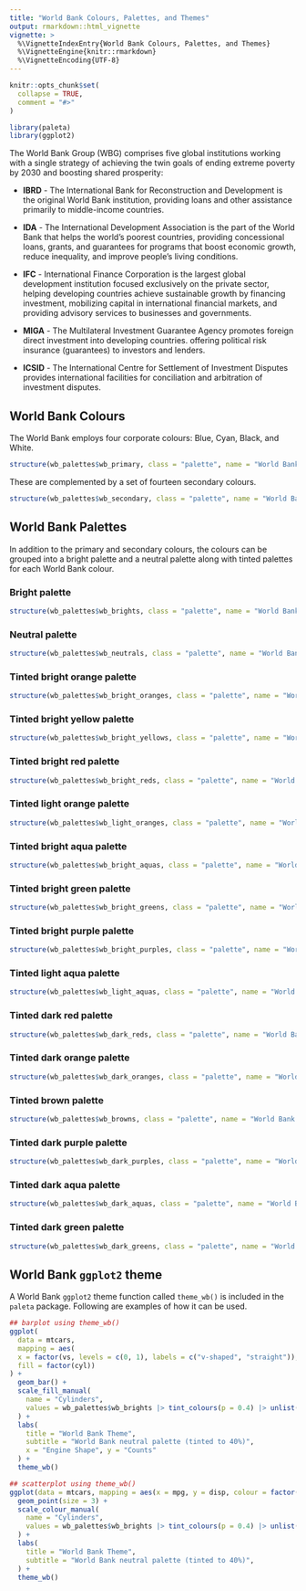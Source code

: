 ```yaml
---
title: "World Bank Colours, Palettes, and Themes"
output: rmarkdown::html_vignette
vignette: >
  %\VignetteIndexEntry{World Bank Colours, Palettes, and Themes}
  %\VignetteEngine{knitr::rmarkdown}
  %\VignetteEncoding{UTF-8}
---
```


```r
knitr::opts_chunk$set(
  collapse = TRUE,
  comment = "#>"
)
```

```r
library(paleta)
library(ggplot2)
```

The World Bank Group (WBG) comprises five global institutions working with a single strategy of achieving the twin goals of ending extreme poverty by 2030 and boosting shared prosperity:

* **IBRD** - The International Bank for Reconstruction and Development is the original World Bank institution, providing loans and other assistance primarily to middle-income countries.

* **IDA** - The International Development Association is the part of the World Bank that helps the world’s poorest countries, providing concessional loans, grants, and guarantees for programs that boost economic growth, reduce inequality, and improve people’s living conditions.

* **IFC** - International Finance Corporation is the largest global development institution focused exclusively on the private sector, helping developing countries achieve sustainable growth by financing investment, mobilizing capital in international financial markets, and providing advisory services to businesses and governments.

* **MIGA** - The Multilateral Investment Guarantee Agency promotes foreign direct investment into developing countries. offering political risk insurance (guarantees) to investors and lenders.

* **ICSID** - The International Centre for Settlement of Investment Disputes provides international facilities for conciliation and arbitration of investment disputes.

## World Bank Colours

The World Bank employs four corporate colours: Blue, Cyan, Black, and White.

```r
structure(wb_palettes$wb_primary, class = "palette", name = "World Bank Primary Colours")
```

These are complemented by a set of fourteen secondary colours.

```r
structure(wb_palettes$wb_secondary, class = "palette", name = "World Bank Secondary Colours")
```

## World Bank Palettes

In addition to the primary and secondary colours, the colours can be grouped into a bright palette and a neutral palette along with tinted palettes for each World Bank colour.

### Bright palette

```r
structure(wb_palettes$wb_brights, class = "palette", name = "World Bank Bright Palette")
```

### Neutral palette

```r
structure(wb_palettes$wb_neutrals, class = "palette", name = "World Bank Neutral Palette")
```

### Tinted bright orange palette

```r
structure(wb_palettes$wb_bright_oranges, class = "palette", name = "World Bank Bright Oranges Palette")
```

### Tinted bright yellow palette

```r
structure(wb_palettes$wb_bright_yellows, class = "palette", name = "World Bank Bright Yellows Palette")
```

### Tinted bright red palette

```r
structure(wb_palettes$wb_bright_reds, class = "palette", name = "World Bank Bright Reds Palette")
```

### Tinted light orange palette

```r
structure(wb_palettes$wb_light_oranges, class = "palette", name = "World Bank Light Oranges Palette")
```

### Tinted bright aqua palette

```r
structure(wb_palettes$wb_bright_aquas, class = "palette", name = "World Bank Bright Aquas Palette")
```

### Tinted bright green palette

```r
structure(wb_palettes$wb_bright_greens, class = "palette", name = "World Bank Bright Greens Palette")
```

### Tinted bright purple palette

```r
structure(wb_palettes$wb_bright_purples, class = "palette", name = "World Bank Bright Purples Palette")
```

### Tinted light aqua palette

```r
structure(wb_palettes$wb_light_aquas, class = "palette", name = "World Bank Light Aquas Palette")
```

### Tinted dark red palette

```r
structure(wb_palettes$wb_dark_reds, class = "palette", name = "World Bank Dark Reds Palette")
```

### Tinted dark orange palette

```r
structure(wb_palettes$wb_dark_oranges, class = "palette", name = "World Bank Dark Oranges Palette")
```

### Tinted brown palette

```r
structure(wb_palettes$wb_browns, class = "palette", name = "World Bank Browns Palette")
```

### Tinted dark purple palette

```r
structure(wb_palettes$wb_dark_purples, class = "palette", name = "World Bank Dark Purples Palette")
```

### Tinted dark aqua palette

```r
structure(wb_palettes$wb_dark_aquas, class = "palette", name = "World Bank Dark Aquas Palette")
```

### Tinted dark green palette

```r
structure(wb_palettes$wb_dark_greens, class = "palette", name = "World Bank Dark Greens Palette")
```

## World Bank `ggplot2` theme

A World Bank `ggplot2` theme function called `theme_wb()` is included in the `paleta` package. Following are examples of how it can be used.

```r
## barplot using theme_wb()
ggplot(
  data = mtcars,
  mapping = aes(
  x = factor(vs, levels = c(0, 1), labels = c("v-shaped", "straight")),
  fill = factor(cyl))
) +
  geom_bar() +
  scale_fill_manual(
    name = "Cylinders", 
    values = wb_palettes$wb_brights |> tint_colours(p = 0.4) |> unlist()
  ) +
  labs(
    title = "World Bank Theme",
    subtitle = "World Bank neutral palette (tinted to 40%)",
    x = "Engine Shape", y = "Counts"
  ) +
  theme_wb()
```

```r
## scatterplot using theme_wb()
ggplot(data = mtcars, mapping = aes(x = mpg, y = disp, colour = factor(cyl))) +
  geom_point(size = 3) +
  scale_colour_manual(
    name = "Cylinders", 
    values = wb_palettes$wb_brights |> tint_colours(p = 0.4) |> unlist()
  ) +
  labs(
    title = "World Bank Theme",
    subtitle = "World Bank neutral palette (tinted to 40%)",
  ) +
  theme_wb()
```
